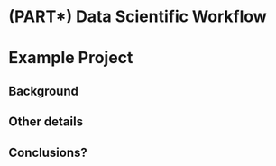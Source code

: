 # (PART\*) Data Scientific Workflow {-}

# Example Project {#ex_proj}

## Background
## Other details
## Conclusions?
